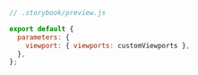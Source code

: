 ```js
// .storybook/preview.js

export default {
  parameters: {
    viewport: { viewports: customViewports },
  },
};
```
